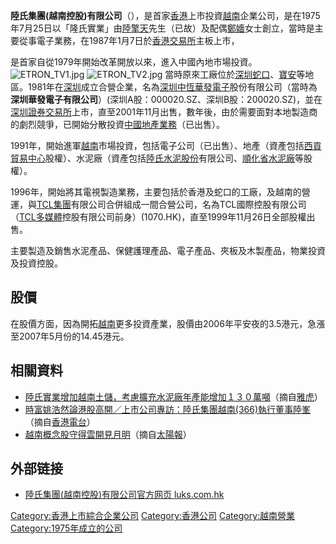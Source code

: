 '''陸氏集團(越南控股)有限公司'''（{{sehk|0366}}），是首家[[香港|香港]]上市投資[[越南|越南]]企業公司，是在1975年7月25日以「隆氏實業」由[[陸擎天|陸擎天]]先生（已故）及配偶[[鄭嬙|鄭嬙]]女士創立，當時是主要從事電子業務，在1987年1月7日於[[香港交易所|香港交易所]]主板上市，

是首家自從1979年開始改革開放以來，進入中國內地市場投資。
[[File:ETRON_TV1.jpg|thumb]]
[[File:ETRON_TV2.jpg|thumb]]
當時原來工廠位於[[深圳|深圳]][[蛇口|蛇口]]、[[宝安区|寶安]]等地區。1981年在[[深圳|深圳]]成立合營企業，名為[[深圳中恆華發電子|深圳中恆華發電子]]股份有限公司（當時為'''深圳華發電子有限公司'''）(深圳A股：000020.SZ、深圳B股：200020.SZ)，並在[[深圳證券交易所|深圳證券交易所]]上市，直至2001年11月出售，數年後，由於需要面對本地製造商的劇烈競爭，已開始分散投資[[中國|中國]][[地產業務|地產業務]]（已出售）。

1991年，開始進軍[[越南|越南]]市場投資，包括電子公司（已出售）、地產（資產包括[[西貢貿易中心|西貢貿易中心]]股權）、水泥廠（資產包括[[陸氏水泥股份|陸氏水泥股份]]有限公司、[[順化省水泥廠|順化省水泥廠]]等股權）。

1996年，開始將其電視製造業務，主要包括於香港及蛇口的工廠，及越南的營運，與[[TCL集團|TCL集團]]有限公司合併組成一間合營公司，名為TCL國際控股有限公司（[[TCL多媒體|TCL多媒體]]控股有限公司前身）(1070.HK)，直至1999年11月26日全部股權出售。

主要製造及銷售水泥產品、保健護理產品、電子產品、夾板及木製產品，物業投資及投資控股。

==股價==
在股價方面，因為開拓[[越南|越南]]更多投資產業，股價由2006年平安夜的3.5港元，急漲至2007年5月份的14.45港元。

==相關資料==
*[https://web.archive.org/web/20070618173508/http://hk.biz.yahoo.com/070516/239/27kto.html 陸氏實業增加越南土儲，考慮擴充水泥廠年產能增加１３０萬噸]（摘自[[雅虎|雅虎]]）
*[http://www.rthk.org.hk/rthk/radio1/Moneyprogram/20071227.html 時富姚浩然論港股高開／上市公司專訪：陸氏集團越南(366)執行董事陸峯]（摘自[[香港電台|香港電台]]）
*[http://the-sun.on.cc/channels/fina/20061108/20061108011039_0000.html 越南概念股守得雲開見月明]（摘自[[太陽報|太陽報]]）

==外部链接==
*[http://www.luks.com.hk  陸氏集團(越南控股)有限公司官方网页 luks.com.hk]

[[Category:香港上市綜合企業公司|Category:香港上市綜合企業公司]]
[[Category:香港公司|Category:香港公司]]
[[Category:越南營業|Category:越南營業]]
[[Category:1975年成立的公司|Category:1975年成立的公司]]